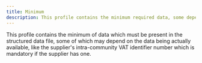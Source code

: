 ```yaml
---
title: Minimum
description: This profile contains the minimum required data, some dependent.
---
```


This profile contains the minimum of data which must be present in the
structured data file, some of which may depend on the data being actually available, like the
supplier's intra-community VAT identifier number which is mandatory if the supplier has one.